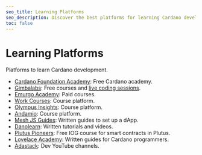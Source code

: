 ```yaml
---
seo_title: Learning Platforms
seo_description: Discover the best platforms for learning Cardano development. Explore courses on Aiken, Plutus, Mesh, and more. Become a Cardano developer today!
toc: false
---
```


# Learning Platforms

Platforms to learn Cardano development.

- [Cardano Foundation Academy](https://education.cardanofoundation.org/)<OS url="https://github.com/cardano-foundation/cardano-academy/" />: Free Cardano academy.
- [Gimbalabs](https://plutuspbl.io)<OS url="https://github.com/gimbalabs" />: Free courses and [live coding sessions](https://www.youtube.com/@gimbalabs/streams).
- [Emurgo Academy](https://education.emurgo.io/)<OS url="https://github.com/emurgo" />: Paid courses.
- [Work Courses](https://work.courses/)<OS url="https://github.com/The-Working-Dead" />: Course platform.
- [Olympus Insights](https://olympusinsights.io/): Course platform.
- [Andamio](https://www.andamio.io/courses)<OS url="https://github.com/Andamio-Platform" />: Course platform.
- [Mesh JS Guides](https://meshjs.dev/guides)<OS url="https://github.com/meshjs/" />: Written guides to set up a dApp.
- [Danolearn](https://danolearn.com/course/): Written tutorials and videos.
- [Plutus Pioneers](https://github.com/input-output-hk/plutus-pioneer-program)<OS url="https://github.com/input-output-hk/plutus-pioneer-program" />: Free IOG course for smart contracts in Plutus.
- [Lovelace Academy](https://learn.lovelace.academy)<OS url="https://github.com/lovelaceacademy" />: Written guides for Cardano programmers.
- [Adastack](https://www.adastack.io/community/youtube#development)<OS url="https://github.com/adastackio/adastackio" />: Dev YouTube channels.
